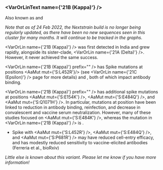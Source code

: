 
### <VarOrLinText name={'21B (Kappa)'} />
Also known as <VarOrLin name="21B (Kappa)" invert={true} /> and <Who name="Kappa" />

_Note that as of 24 Feb 2022, the Nextstrain build is no longer being regularly updated, as there have been no new sequences seen in this cluster for many months. It will continue to be tracked in the graphs._

<VarOrLin name={'21B (Kappa)'} /> was first detected in India and grew rapidly, alongside its sister-clade, <VarOrLin name={'21A (Delta)'} />. However, it never achieved the same success.

<VarOrLin name={'21B (Kappa)'} prefix="" /> has Spike mutations at positions <AaMut mut={'S:L452R'}/> (see <VarOrLin name={'21C (Epsilon)'} /> page for more details) and <Mut name="S:P681" />, both of which impact antibody binding.

<VarOrLin name={'21B (Kappa)'} prefix="" /> has additional spike mutations at positions <AaMut mut={'S:E154K'} />, <AaMut mut={'S:E484Q'} />, and <AaMut mut={'S:Q1071H'} />.
In particular, mutations at position <Mut name="S:E484"/> have been linked to reduction in antibody binding, reinfection, and decrease in convalescent and vaccine serum neutralization.
However, many of these studies focused on <AaMut mut={'S:E484K'} />, whereas the mutation in <VarOrLin name={'21B (Kappa)'} /> is <AaMut mut="S:E484Q" />.

- Spike with <AaMut mut={'S:L452R'} />, <AaMut mut={'S:E484Q'} />, and <AaMut mut={'S:P681R'} /> may have reduced cell-entry efficacy, and has modestly reduced sensitivity to vaccine-elicited antibodies (<LinkExternal href="https://www.biorxiv.org/content/10.1101/2021.05.08.443253v1">Ferreria et al., bioRxiv</LinkExternal>)

_Little else is known about this variant. Please let me know if you have more information!_

<MdxContent filepath="clusters/21A.B.mdx" />
